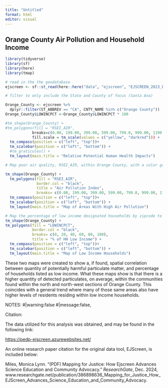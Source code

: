 ```yaml
---
title: "Untitled"
format: html
editor: visual
---
```


## Orange County Air Pollution and Household Income

```r
library(tidyverse)
library(sf)
library(here)
library(tmap)
```

```r
# read in the the geodatabase 
ejscreen <- sf::st_read(here::here("data", "ejscreen", "EJSCREEN_2023_BG_StatePct_with_AS_CNMI_GU_VI.gdb"))
```

```r
# filter to only include the State and County of focus (Santa Ana)

Orange_County <- ejscreen %>%
  dplyr::filter(ST_ABBREV == "CA", CNTY_NAME %in% c("Orange County"))
Orange_County$LOWINCPCT <-Orange_County$LOWINCPCT * 100
```

```r
 

#tm_shape(Orange_County) +
#tm_polygons(fill = "RSEI_AIR", 
            breaks=c(0.00, 199.00, 399.00, 599.00, 799.0, 999.00, 1199.00, 2000.00, 3000.00, 5000.00, 10000.00, 15000.00), 
            fill.scale = tm_scale(values = c("yellow", "darkred"))) + 
  tm_compass(position = c("left", "top"))+ 
  tm_scalebar(position = c("left", "bottom")) + 
  #tm_graticules() +
  tm_layout(main.title = "Relative Potential Human Health Impacts")
```

```r
# Map poor air quality, RSEI_AIR, within Orange County, with a color gradient system focused on different particulate levels.

tm_shape(Orange_County) +
  tm_polygons(fill = "RSEI_AIR",
              border.col = "black",
              title = "Air Pollution Index",
              breaks= c(0.00, 199.00, 399.00, 599.00, 799.0, 999.00, 1199.00, 2000.00, 3000.00, 5000.00, 10000.00, 15000.00)) + 
  tm_compass(position = c("left", "top"))+ 
  tm_scalebar(position = c("left", "bottom")) + 
  tm_layout(main.title = "Map of Areas With High Air Pollution")
```

```r
# Map the percentage of low income designated households by zipcode to determine if there is a spatial correlation between income levels and hazardous air levels. 
tm_shape(Orange_County) +
tm_polygons(fill = "LOWINCPCT", 
            border.col = "black",
            breaks= c(0, 20, 40, 60, 80, 100),
            title = "% of HH Low Income") + 
  tm_compass(position = c("left", "top"))+ 
  tm_scalebar(position = c("left", "bottom")) + 
  tm_layout(main.title = "Map of Low Income Households")
```

These two maps were created to show a, if found, spatial correlation between quantity of potentially harmful particulate matter, and percentage of households listed as low income. What these maps show is that there is a higher quantity of detected particulates, on average, within the communities found within the north and north-west sections of Orange County. This coincides with a general trend where many of those same areas also have higher levels of residents residing within low income households.

NOTES: #\|warning:false #\|message:false,

Citation:

The data utilized for this analysis was obtained, and may be found in the following link:

<https://pedp-ejscreen.azurewebsites.net/>

An online research paper citation for the original data tool, EJScreen, is included below:

Miles, Monica Lynn. “(PDF) Mapping for Justice: How Ejscreen Advances Science Education and Community Advocacy.” *ResearchGate*, Dec. 2024, www.researchgate.net/publication/386898636_Mapping_for_Justice_How_EJScreen_Advances_Science_Education_and_Community_Advocacy.
